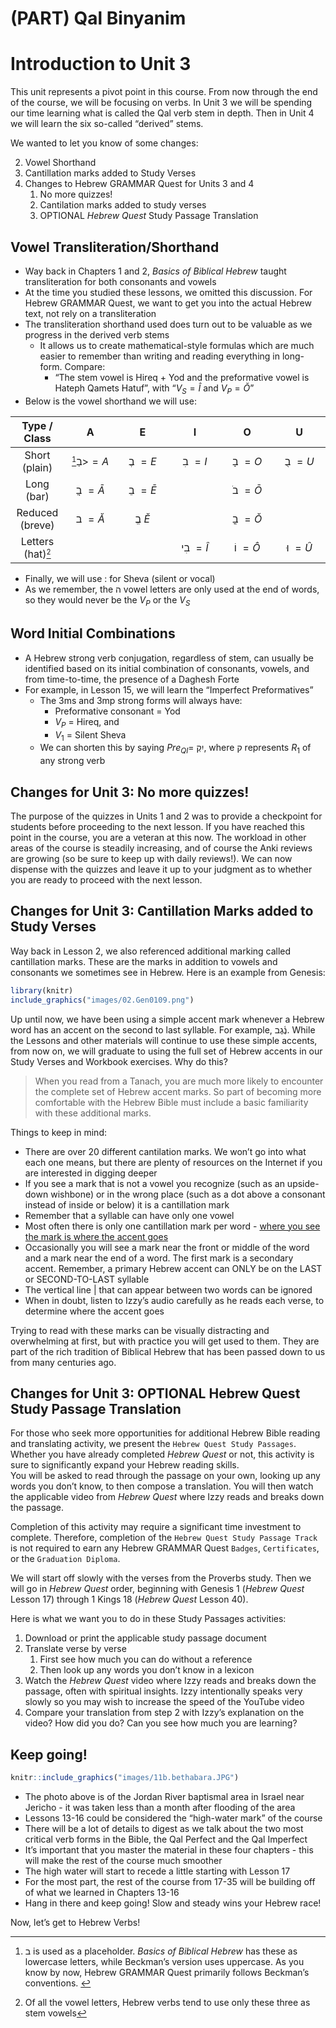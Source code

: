 # (PART) Qal Binyanim {-}

# Introduction to Unit 3 {-}

This unit represents a pivot point in this course.  From now through the end of the course, we will be focusing on verbs.  In Unit 3 we will be spending our time learning what is called the Qal verb stem in depth.  Then in Unit 4 we will learn the six so-called "derived" stems.

We wanted to let you know of some changes:


2. Vowel Shorthand
2. Cantillation marks added to Study Verses
3. Changes to Hebrew GRAMMAR Quest for Units 3 and 4
    1. No more quizzes!
    2. Cantilation marks added to study verses
    3. OPTIONAL _Hebrew Quest_ Study Passage Translation


## Vowel Transliteration/Shorthand

* Way back in Chapters 1 and 2, _Basics of Biblical Hebrew_ taught transliteration for both consonants and vowels
* At the time you studied these lessons, we omitted this discussion. For Hebrew GRAMMAR Quest, we want to get you into the actual Hebrew text, not rely on a transliteration
* The transliteration shorthand used does turn out to be valuable as we progress in the derived verb stems
    * It allows us to create mathematical-style formulas which are much easier to remember than writing and reading everything in long-form.  Compare:
        * "The stem vowel is Hireq + Yod and the preformative vowel is Hateph Qamets Hatuf", with "$V_S = \hat I$ and $V_P = \breve O$"
* Below is the vowel shorthand we will use:

|Type / Class|A|E|I|O|U
|:-:           |:-:|:-:|:-:|:-:|:-: 
| Short (plain) |<span class="he">בַ</span><small>^[ב is used as a placeholder. _Basics of Biblical Hebrew_ has these as lowercase letters, while Beckman's version uses uppercase. As you know by now, Hebrew GRAMMAR Quest primarily follows Beckman's conventions. </small>]</small>>$= A$ | <span class="he">בֶ</span> $= E$ | <span class="he">בִ</span> $= I$  | <span class="he">בָ</span> $= O$ | <span class="he">בֻ</span> $= U$
|Long (bar) | <span class="he">בֲ</span> $= \bar A$ | <span class="he">בֵ</span> $= \bar E$| | <span class="he">בֹ</span> $= \bar O$ |
|Reduced (breve) | <span class="he">ב</span> $= \breve A$ | <span class="he">בֱ</span> $\breve E$ | | <span class="he">בֳ</span> $= \breve O$ |
| Letters (hat)<small>^[Of all the vowel letters, Hebrew verbs tend to use only these three as stem vowels</small>]</small>| | |<span class="he">בִי</span> $= \hat I$ |<span class="he">וֹ</span> $= \hat O$ | <span class="he">וּ</span> $= \hat U$

* Finally, we will use $:$ for Sheva (silent or vocal)
* As we remember, the ה vowel letters are only used at the end of words, so they would never be the $V_P$ or the $V_S$

## Word Initial Combinations

* A Hebrew strong verb conjugation, regardless of stem, can usually be identified based on its initial combination of consonants, vowels, and from time-to-time, the presence of a Daghesh Forte
* For example, in Lesson 15, we will learn the "Imperfect Preformatives"
    * The 3ms and 3mp strong forms will always have:
        * Preformative consonant = Yod
        * $V_P$ = Hireq, and
        * $V_1$ = Silent Sheva
    * We can shorten this by saying $Pre_{QI} =$ <span class="he">יִקְ</span>, where ק represents $R_1$ of any strong verb



## Changes for Unit 3: No more quizzes!

The purpose of the quizzes in Units 1 and 2 was to provide a checkpoint for students before proceeding to the next lesson.  If you have reached this point in the course, you are a veteran at this now. The workload in other areas of the course is steadily increasing, and of course the Anki reviews are growing (so be sure to keep up with daily reviews!).  We can now dispense with the quizzes and leave it up to your judgment as to whether you are ready to proceed with the next lesson.

## Changes for Unit 3: Cantillation Marks added to Study Verses {-}

Way back in Lesson 2, we also referenced additional marking called cantillation marks.  These are the marks in addition to vowels and consonants we sometimes see in Hebrew.  Here is an example from Genesis:
```r
library(knitr)
include_graphics("images/02.Gen0109.png")
```

Up until now, we have been using a simple accent mark whenever a Hebrew word has an accent on the second to last syllable.  For example, <span class="he">נֶ֫גֶב</span>.  While the Lessons and other materials will continue to use these simple accents, from now on, we will graduate to using the full set of Hebrew accents in our Study Verses and Workbook exercises.  Why do this?

> When you read from a Tanach, you are much more likely to encounter the complete set of Hebrew accent marks.  So part of becoming more comfortable with the Hebrew Bible must include a basic familiarity with these additional marks. 

Things to keep in mind:

* There are over 20 different cantilation marks.  We won't go into what each one means, but there are plenty of resources on the Internet if you are interested in digging deeper
* If you see a mark that is not a vowel you recognize (such as an upside-down wishbone) or in the wrong place (such as a dot above a consonant instead of inside or below) it is a cantillation mark
* Remember that a syllable can have only one vowel
* Most often there is only one cantillation mark per word - <u>where you see the mark is where the accent goes</u>
* Occasionally you will see a mark near the front or middle of the word and a mark near the end of a word.  The first mark is a secondary accent.  Remember, a primary Hebrew accent can ONLY be on the LAST or SECOND-TO-LAST syllable
* The vertical line | that can appear between two words can be ignored
* When in doubt, listen to Izzy's audio carefully as he reads each verse, to determine where the accent goes

Trying to read with these marks can be visually distracting and overwhelming at first, but with practice you will get used to them.  They are part of the rich tradition of Biblical Hebrew that has been passed down to us from many centuries ago.

## Changes for Unit 3: OPTIONAL Hebrew Quest Study Passage Translation{-}

For those who seek more opportunities for additional Hebrew Bible reading and translating activity, we present the `Hebrew Quest Study Passages`.  Whether you have already completed _Hebrew Quest_ or not, this activity is sure to significantly expand your Hebrew reading skills.  
You will be asked to read through the passage on your own, looking up any words you don't know, to then compose a translation.  You will then watch the applicable video from _Hebrew Quest_ where Izzy reads and breaks down the passage. 

Completion of this activity may require a significant time investment to complete.  Therefore, completion of the `Hebrew Quest Study Passage Track` is not required to earn any Hebrew GRAMMAR Quest `Badges`, `Certificates`, or the `Graduation Diploma`.  

We will start off slowly with the verses from the Proverbs study.  Then we will go in _Hebrew Quest_ order, beginning with Genesis 1 (_Hebrew Quest_ Lesson 17) through 1 Kings 18 (_Hebrew Quest_ Lesson 40).

Here is what we want you to do in these Study Passages activities:

1. Download or print the applicable study passage document
2. Translate verse by verse
    1. First see how much you can do without a reference
    2. Then look up any words you don't know in a lexicon
3. Watch the _Hebrew Quest_ video where Izzy reads and breaks down the passage, often with spiritual insights.  Izzy intentionally speaks very slowly so you may wish to increase the speed of the YouTube video
4. Compare your translation from step 2 with Izzy's explanation on the video?  How did you do?  Can you see how much you are learning?

## Keep going! {-}


```r

knitr::include_graphics("images/11b.bethabara.JPG")
``` 


* The photo above is of the Jordan River baptismal area in Israel near Jericho - it was taken less than a month after flooding of the area
* Lessons 13-16 could be considered the "high-water mark" of the course
* There will be a lot of details to digest as we talk about the two most critical verb forms in the Bible, the Qal Perfect and the Qal Imperfect
* It's important that you master the material in these four chapters - this will make the rest of the course much smoother 
* The high water will start to recede a little starting with Lesson 17
* For the most part, the rest of the course from 17-35 will be building off of what we learned in Chapters 13-16
* Hang in there and keep going!  Slow and steady wins your Hebrew race!


Now, let's get to Hebrew Verbs!

